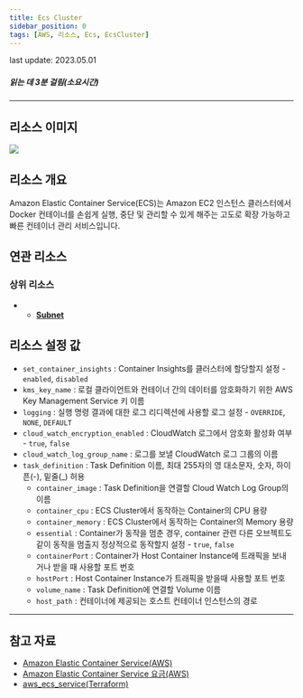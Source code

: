 ```yaml
---
title: Ecs Cluster
sidebar_position: 0
tags: [AWS, 리소스, Ecs, EcsCluster]
---
```



<span className="theme-doc-version-badge badge badge--secondary">
    last update: 2023.05.01
</span>

##### 읽는 데 3분 걸림(소요시간)

---

## 리소스 이미지

<img src={icon} />

## 리소스 개요

Amazon Elastic Container Service(ECS)는 Amazon EC2 인스턴스 클러스터에서 Docker 컨테이너를 손쉽게 실행, 중단 및 관리할 수 있게 해주는 고도로 확장 가능하고 빠른 컨테이너 관리 서비스입니다.

## 연관 리소스

### 상위 리소스

-   - [**Subnet**](https://docs.cstudio.app/docs/resource/azure/Network/Subnet)

## 리소스 설정 값

-   `set_container_insights` : Container Insights를 클러스터에 할당할지 설정 - `enabled`, `disabled`
-   `kms_key_name` : 로컬 클라이언트와 컨테이너 간의 데이터를 암호화하기 위한 AWS Key Management Service 키 이름
-   `logging` : 실행 명령 결과에 대한 로그 리디렉션에 사용할 로그 설정 - `OVERRIDE`, `NONE`, `DEFAULT`
-   `cloud_watch_encryption_enabled` : CloudWatch 로그에서 암호화 활성화 여부 - `true`, `false`
-   `cloud_watch_log_group_name` : 로그를 보낼 CloudWatch 로그 그룹의 이름
-   `task_definition` : Task Definition 이름, 최대 255자의 영 대소문자, 숫자, 하이픈(-), 밑줄(\_) 허용
    -   `container_image` : Task Definition을 연결할 Cloud Watch Log Group의 이름
    -   `container_cpu` : ECS Cluster에서 동작하는 Container의 CPU 용량
    -   `container_memory` : ECS Cluster에서 동작하는 Container의 Memory 용량
    -   `essential` : Container가 동작을 멈춘 경우, container 관련 다른 오브젝트도 같이 동작을 멈출지 정상적으로 동작할지 설정 - `true`, `false`
    -   `containerPort` : Container가 Host Container Instance에 트래픽을 보내거나 받을 때 사용할 포트 번호
    -   `hostPort` : Host Container Instance가 트래픽을 받을때 사용할 포트 번호
    -   `volume_name` : Task Definition에 연결할 Volume 이름
    -   `host_path` : 컨테이너에 제공되는 호스트 컨테이너 인스턴스의 경로

---

## 참고 자료

-   [Amazon Elastic Container Service(AWS)](https://docs.aws.amazon.com/ko_kr/AmazonECS/latest/developerguide/Welcome.html)
-   [Amazon Elastic Container Service 요금(AWS)](https://aws.amazon.com/ko/ecs/pricing/?nc2=type_a)
-   [aws_ecs_service(Terraform)](https://registry.terraform.io/providers/hashicorp/aws/latest/docs/resources/ecs_service)
